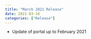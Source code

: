 ```yaml
---
title: "March 2021 Release"
date: 2021-03-16
categories: ["Release"]
---
```


* Update of portal up to February 2021